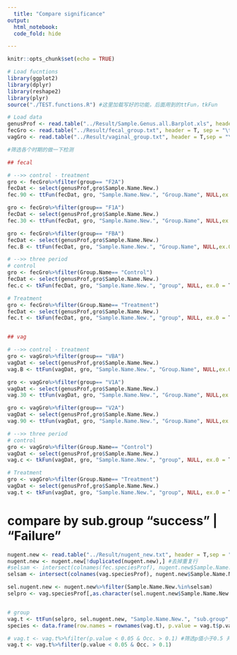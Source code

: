 ```yaml
---
  title: "Compare significance"
output:
  html_notebook:
  code_fold: hide

---
```


```r
knitr::opts_chunk$set(echo = TRUE)

# Load fucntions
library(ggplot2)
library(dplyr)
library(reshape2)
library(plyr)
source("./TEST.functions.R") #这里加载写好的功能，后面用到的ttFun，tkFun

# Load data 
genusProf <- read.table("../Result/Sample.Genus.all.Barplot.xls", header = T, row.names = 1)
fecGro <- read.table("../Result/fecal_group.txt", header = T, sep = "\t")
vagGro <- read.table("../Result/vaginal_group.txt", header = T,sep = "\t")

```



```r

#筛选各个时期的做一下检测

## fecal 

# -->> control - treatment 
gro <- fecGro%>%filter(group== "F2A")
fecDat <- select(genusProf,gro$Sample.Name.New.) 
fec.90 <- ttFun(fecDat, gro, "Sample.Name.New.", "Group.Name", NULL,ex.0=T)

gro <- fecGro%>%filter(group== "F1A")
fecDat <- select(genusProf,gro$Sample.Name.New.) 
fec.30 <- ttFun(fecDat, gro, "Sample.Name.New.", "Group.Name", NULL,ex.0=T)

gro <- fecGro%>%filter(group== "FBA")
fecDat <- select(genusProf,gro$Sample.Name.New.) 
fec.B <- ttFun(fecDat, gro, "Sample.Name.New.", "Group.Name", NULL,ex.0=T)

# -->> three period 
# control 
gro <- fecGro%>%filter(Group.Name== "Control")
fecDat <- select(genusProf,gro$Sample.Name.New.) 
fec.c <- tkFun(fecDat, gro, "Sample.Name.New.", "group", NULL, ex.0 = T)

# Treatment
gro <- fecGro%>%filter(Group.Name== "Treatment")
fecDat <- select(genusProf,gro$Sample.Name.New.) 
fec.t <- tkFun(fecDat, gro, "Sample.Name.New.", "group", NULL, ex.0 = T)


## vag

# -->> control - treatment 
gro <- vagGro%>%filter(group== "VBA")
vagDat <- select(genusProf,gro$Sample.Name.New.) 
vag.B <- ttFun(vagDat, gro, "Sample.Name.New.", "Group.Name", NULL,ex.0=T)

gro <- vagGro%>%filter(group== "V1A")
vagDat <- select(genusProf,gro$Sample.Name.New.) 
vag.30 <- ttFun(vagDat, gro, "Sample.Name.New.", "Group.Name", NULL,ex.0=T)

gro <- vagGro%>%filter(group== "V2A")
vagDat <- select(genusProf,gro$Sample.Name.New.) 
vag.90 <- ttFun(vagDat, gro, "Sample.Name.New.", "Group.Name", NULL,ex.0=T)

# -->> three period 
# control  
gro <- vagGro%>%filter(Group.Name== "Control")
vagDat <- select(genusProf,gro$Sample.Name.New.) 
vag.c <- tkFun(vagDat, gro, "Sample.Name.New.", "group", NULL, ex.0 = T)

# Treatment
gro <- vagGro%>%filter(Group.Name== "Treatment")
vagDat <- select(genusProf,gro$Sample.Name.New.) 
vag.t <- tkFun(vagDat, gro, "Sample.Name.New.", "group", NULL, ex.0 = T)


```


# compare by sub.group "success" | "Failure"
```r
nugent.new <- read.table("../Result/nugent_new.txt", header = T,sep = "\t")
nugent.new <- nugent.new[!duplicated(nugent.new),] #去掉重复行
#selsam <- intersect(colnames(fec.speciesProf), nugent.new$Sample.Name.New.)
selsam <- intersect(colnames(vag.speciesProf), nugent.new$Sample.Name.New.)

sel.nugent.new <- nugent.new%>%filter(Sample.Name.New.%in%selsam)
selpro <- vag.speciesProf[,as.character(sel.nugent.new$Sample.Name.New.)]


# group
vag.t <- ttFun(selpro, sel.nugent.new, "Sample.Name.New.", "sub.group", NULL, ex.0 = T)
species <- data.frame(row.names = rownames(vag.t), p.value = vag.t$p.value)

# vag.t <- vag.t%>%filter(p.value < 0.05 & Occ. > 0.1) #筛选p值小于0.5 并且出现率大于0.3的物种
vag.t <- vag.t%>%filter(p.value < 0.05 & Occ. > 0.1) 

```